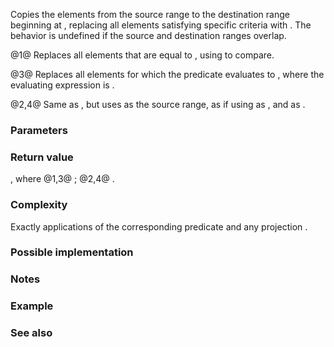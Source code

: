 {{cpp/ranges/title|replace_copy|replace_copy_if|replace_copy_result|replace_copy_if_result}}
{{cpp/algorithm/ranges/navbar}}
{{dcl begin}}
{{dcl header|algorithm}}
{{dcl h|Call signature}}
{{dcl rev begin|num=1}}
{{dcla|anchor=1|since=c++20|until=c++26|1=
template&lt; std::input_iterator I, std::sentinel_for&lt;I&gt; S, class T1, class T2,
          std::output_iterator&lt;const T2&amp;&gt; O, class Proj = std::identity &gt;
requires std::indirectly_copyable&lt;I, O&gt; &amp;&amp;
         std::indirect_binary_predicate
             &lt;ranges::equal_to, std::projected&lt;I, Proj&gt;, const T1*&gt;
constexpr replace_copy_result&lt;I, O&gt;
    replace_copy( I first, S last, O result, const T1&amp; old_value,
                  const T2&amp; new_value, Proj proj = {} );
}}
{{dcla|since=c++26|1=
template&lt; std::input_iterator I, std::sentinel_for&lt;I&gt; S,
          class O, class Proj = std::identity,
          class T1 = std::projected_value_t&lt;I, Proj&gt;,
          class T2 = std::iter_value_t&lt;O&gt; &gt;
requires std::indirectly_copyable&lt;I, O&gt; &amp;&amp;
         std::indirect_binary_predicate
             &lt;ranges::equal_to, std::projected&lt;I, Proj&gt;, const T1*&gt; &amp;&amp;
         std::output_iterator&lt;O, const T2&amp;&gt;
constexpr replace_copy_result&lt;I, O&gt;
    replace_copy( I first, S last, O result, const T1&amp; old_value,
                  const T2&amp; new_value, Proj proj = {} );
}}
{{dcl rev end}}
{{dcl rev begin|num=2}}
{{dcl|since=c++20|until=c++26|1=
template&lt; ranges::input_range R, class T1, class T2,
          std::output_iterator&lt;const T2&amp;&gt; O, class Proj = std::identity &gt;
requires std::indirectly_copyable&lt;ranges::iterator_t&lt;R&gt;, O&gt; &amp;&amp;
         std::indirect_binary_predicate
             &lt;ranges::equal_to,
              std::projected&lt;ranges::iterator_t&lt;R&gt;, Proj&gt;, const T1*&gt;
constexpr replace_copy_result&lt;ranges::borrowed_iterator_t&lt;R&gt;, O&gt;
    replace_copy( R&amp;&amp; r, O result, const T1&amp; old_value,
                  const T2&amp; new_value, Proj proj = {} );
}}
{{dcl|since=c++26|1=
template&lt; ranges::input_range R,
          class O, class Proj = std::identity,
          class T1 = std::projected_value_t&lt;ranges::iterator_t&lt;R&gt;, Proj&gt;,
          class T2 = std::iter_value_t&lt;O&gt; &gt;
requires std::indirectly_copyable&lt;ranges::iterator_t&lt;R&gt;, O&gt; &amp;&amp;
         std::indirect_binary_predicate
             &lt;ranges::equal_to,
              std::projected&lt;ranges::iterator_t&lt;R&gt;, Proj&gt;, const T1*&gt; &amp;&amp;
         std::output_iterator&lt;O, const T2&amp;&gt;
constexpr replace_copy_result&lt;ranges::borrowed_iterator_t&lt;R&gt;, O&gt;
    replace_copy( R&amp;&amp; r, O result, const T1&amp; old_value,
                  const T2&amp; new_value, Proj proj = {} );
}}
{{dcl rev end}}
{{dcl rev begin|num=3}}
{{dcla|anchor=3|since=c++20|until=c++26|1=
template&lt; std::input_iterator I, std::sentinel_for&lt;I&gt; S,
          class T, std::output_iterator&lt;const T&amp;&gt; O,
          class Proj = std::identity,
          std::indirect_unary_predicate&lt;std::projected&lt;I, Proj&gt;&gt; Pred &gt;
requires std::indirectly_copyable&lt;I, O&gt;
constexpr replace_copy_if_result&lt;I, O&gt;
    replace_copy_if( I first, S last, O result, Pred pred,
                     const T&amp; new_value, Proj proj = {} );
}}
{{dcl|since=c++26|1=
template&lt; std::input_iterator I, std::sentinel_for&lt;I&gt; S,
          class O, class T = std::iter_value_t&lt;O&gt;
          class Proj = std::identity,
          std::indirect_unary_predicate&lt;std::projected&lt;I, Proj&gt;&gt; Pred &gt;
requires std::indirectly_copyable&lt;I, O&gt; &amp;&amp; std::output_iterator&lt;O, const T&amp;&gt;
constexpr replace_copy_if_result&lt;I, O&gt;
    replace_copy_if( I first, S last, O result, Pred pred,
                     const T&amp; new_value, Proj proj = {} );
}}
{{dcl rev end}}
{{dcl rev begin|num=4}}
{{dcl|since=c++20|until=c++26|1=
template&lt; ranges::input_range R,
          class T, std::output_iterator&lt;const T&amp;&gt; O,
          class Proj = std::identity,
          std::indirect_unary_predicate
              &lt;std::projected&lt;ranges::iterator_t&lt;R&gt;, Proj&gt;&gt; Pred &gt;
requires std::indirectly_copyable&lt;ranges::iterator_t&lt;R&gt;, O&gt;
constexpr replace_copy_if_result&lt;ranges::borrowed_iterator_t&lt;R&gt;, O&gt;
    replace_copy_if( R&amp;&amp; r, O result, Pred pred,
                     const T&amp; new_value, Proj proj = {} );
}}
{{dcl|since=c++26|1=
template&lt; ranges::input_range R,
          class O, class T = std::iter_value_t&lt;O&gt;
          class Proj = std::identity,
          std::indirect_unary_predicate
              &lt;std::projected&lt;ranges::iterator_t&lt;R&gt;, Proj&gt;&gt; Pred &gt;
requires std::indirectly_copyable&lt;ranges::iterator_t&lt;R&gt;, O&gt; &amp;&amp;
         std::output_iterator&lt;O, const T&amp;&gt;
constexpr replace_copy_if_result&lt;ranges::borrowed_iterator_t&lt;R&gt;, O&gt;
    replace_copy_if( R&amp;&amp; r, O result, Pred pred,
                     const T&amp; new_value, Proj proj = {} );
}}
{{dcl rev end}}
{{dcl h|Helper types}}
{{dcl|num=5|since=c++20|1=
template&lt; class I, class O &gt;
using replace_copy_result = ranges::in_out_result&lt;I, O&gt;;
}}
{{dcl|num=6|since=c++20|1=
template&lt; class I, class O &gt;
using replace_copy_if_result = ranges::in_out_result&lt;I, O&gt;;
}}
{{dcl end}}

Copies the elements from the source range {{range|first|last}} to the destination range beginning at {{c|result}}, replacing all elements satisfying specific criteria with {{c|new_value}}. The behavior is undefined if the source and destination ranges overlap.

@1@ Replaces all elements that are equal to {{c|old_value}}, using {{c|1=std::invoke(proj, *(first + (i - result))) == old_value}} to compare.

@3@ Replaces all elements for which the predicate {{c|pred}} evaluates to {{c|true}}, where the evaluating expression is {{c|1=std::invoke(pred, std::invoke(proj, *(first + (i - result))))}}.

@2,4@ Same as {{v|1,3}}, but uses {{c|r}} as the source range, as if using {{c|ranges::begin(r)}} as {{c|first}}, and {{c|ranges::end(r)}} as {{c|last}}.

{{cpp/ranges/niebloid}}

===Parameters===
{{par begin}}

{{par|first, last|the range of elements to copy}}
{{par|r|the range of elements to copy}}
{{par|result|the beginning of the destination range}}
{{par|old_value|the value of elements to replace}}
{{par|new_value|the value to use as a replacement}}
{{par|pred|predicate to apply to the projected elements}}
{{par|proj|projection to apply to the elements.}}
{{par end}}

===Return value===
{{c|1= {last, result + N} }}, where
@1,3@ {{c|1=N = ranges::distance(first, last)}};
@2,4@ {{c|1=N = ranges::distance(r)}}.

===Complexity===
Exactly {{c|N}} applications of the corresponding predicate {{c|comp}} and any projection {{c|proj}}.

===Possible implementation===
{{eq impl|title1=replace_copy (1,2)|ver1=1|1=
struct replace_copy_fn
{
    template&lt;std::input_iterator I, std::sentinel_for&lt;I&gt; S,
             class O, class Proj = std::identity,
             class T1 = std::projected_value_t&lt;I, Proj&gt;,
             class T2 = std::iter_value_t&lt;O&gt;&gt;
    requires std::indirectly_copyable&lt;I, O&gt; &amp;&amp;
             std::indirect_binary_predicate
                 &lt;ranges::equal_to, std::projected&lt;I, Proj&gt;, const T1*&gt; &amp;&amp;
             std::output_iterator&lt;O, const T2&amp;&gt;
    constexpr ranges::replace_copy_result&lt;I, O&gt;
        operator()(I first, S last, O result, const T1&amp; old_value,
                   const T2&amp; new_value, Proj proj = {}) const
    {
        for (; first != last; ++first, ++result)
            *result = (std::invoke(proj, *first) == old_value) ? new_value : *first;
        return {std::move(first), std::move(result)};
    }
    
    template&lt;ranges::input_range R, class O, class Proj = std::identity,
             class T1 = std::projected_value_t&lt;ranges::iterator_t&lt;R&gt;, Proj&gt;,
             class T2 = std::iter_value_t&lt;O&gt;&gt;
    requires std::indirectly_copyable&lt;ranges::iterator_t&lt;R&gt;, O&gt; &amp;&amp;
             std::indirect_binary_predicate
                 &lt;ranges::equal_to,
                  std::projected&lt;ranges::iterator_t&lt;R&gt;, Proj&gt;, const T1*&gt;
    constexpr ranges::replace_copy_result&lt;ranges::borrowed_iterator_t&lt;R&gt;, O&gt;
        operator()(R&amp;&amp; r, O result, const T1&amp; old_value,
                   const T2&amp; new_value, Proj proj = {}) const
    {
        return (*this)(ranges::begin(r), ranges::end(r), std::move(result),
                       old_value, new_value, std::move(proj));
    }
};

inline constexpr replace_copy_fn replace_copy {};
|title2=replace_copy_if (3,4)|ver2=3|2=
struct replace_copy_if_fn
{
    template&lt;std::input_iterator I, std::sentinel_for&lt;I&gt; S,
             class O, class T = std::iter_value_t&lt;O&gt;
             class Proj = std::identity,
             std::indirect_unary_predicate&lt;std::projected&lt;I, Proj&gt;&gt; Pred&gt;
    requires std::indirectly_copyable&lt;I, O&gt; &amp;&amp; std::output_iterator&lt;O, const T&amp;&gt;
    constexpr ranges::replace_copy_if_result&lt;I, O&gt;
        operator()(I first, S last, O result, Pred pred,
                   const T&amp; new_value, Proj proj = {}) const
    {
        for (; first != last; ++first, ++result)
             *result = std::invoke(pred, std::invoke(proj, *first)) ? new_value : *first;
        return {std::move(first), std::move(result)};
    }
    
    template&lt;ranges::input_range R, class O, class T = std::iter_value_t&lt;O&gt;
             class Proj = std::identity,
             std::indirect_unary_predicate
                 &lt;std::projected&lt;ranges::iterator_t&lt;R&gt;, Proj&gt;&gt; Pred&gt;
    requires std::indirectly_copyable&lt;ranges::iterator_t&lt;R&gt;, O&gt; &amp;&amp;
             std::output_iterator&lt;O, const T&amp;&gt;
    constexpr ranges::replace_copy_if_result&lt;ranges::borrowed_iterator_t&lt;R&gt;, O&gt;
        operator()(R&amp;&amp; r, O result, Pred pred,
                   const T&amp; new_value, Proj proj = {}) const
    {
        return (*this)(ranges::begin(r), ranges::end(r), std::move(result),
                       std::move(pred), new_value, std::move(proj));
    }
};

inline constexpr replace_copy_if_fn replace_copy_if {};
}}

===Notes===
{{feature test macro|__cpp_lib_algorithm_default_value_type|value=202403|std=C++26|[[cpp/language/list initialization|list-initialization]] for algorithms {{vl|1-4}}}}

===Example===
{{example
|code=
#include &lt;algorithm&gt;
#include &lt;array&gt;
#include &lt;complex&gt;
#include &lt;iostream&gt;
#include &lt;vector&gt;

void println(const auto rem, const auto&amp; v)
{
    for (std::cout &lt;&lt; rem &lt;&lt; ": "; const auto&amp; e : v)
        std::cout &lt;&lt; e &lt;&lt; ' ';
    std::cout &lt;&lt; '\n';
}

int main()
{    
    std::vector&lt;int&gt; o;
    
    std::array p{1, 6, 1, 6, 1, 6};
    o.resize(p.size());
    println("p", p);
    std::ranges::replace_copy(p, o.begin(), 6, 9);
    println("o", o);
    
    std::array q{1, 2, 3, 6, 7, 8, 4, 5};
    o.resize(q.size());
    println("q", q);
    std::ranges::replace_copy_if(q, o.begin(), [](int x) { return 5 &lt; x; }, 5);
    println("o", o);

    std::vector&lt;std::complex&lt;short&gt;&gt; r{{1, 3}, {2, 2}, {4, 8}};
    std::vector&lt;std::complex&lt;float&gt;&gt; s(r.size());
    println("r", r);
    #ifdef __cpp_lib_algorithm_default_value_type
        std::ranges::replace_copy(r, s.begin(),
                                  {1, 3}, // T1 gets deduced
                                  {2.2, 4.8}); // T2 gets deduced
    #else
        std::ranges::replace_copy(r, s.begin(),
                                  std::complex&lt;short&gt;{1, 3},
                                  std::complex&lt;float&gt;{2.2, 4.8});
    #endif
    println("s", s);

    std::vector&lt;std::complex&lt;double&gt;&gt; b{{1, 3}, {2, 2}, {4, 8}},
                                      d(b.size());
    println("b", b);
    #ifdef __cpp_lib_algorithm_default_value_type
        std::ranges::replace_copy_if(b, d.begin(),
            [](std::complex&lt;double&gt; z){ return std::abs(z) &lt; 5; },
            {4, 2}); // Possible, since the T is deduced.
    #else
        std::ranges::replace_copy_if(b, d.begin(),
            [](std::complex&lt;double&gt; z){ return std::abs(z) &lt; 5; },
            std::complex&lt;double&gt;{4, 2});
    #endif
    println("d", d);
}
|output=
p: 1 6 1 6 1 6
o: 1 9 1 9 1 9
q: 1 2 3 6 7 8 4 5
o: 1 2 3 5 5 5 4 5
r: (1,3) (2,2) (4,8)
s: (2.2,4.8) (2,2) (4,8)
b: (1,3) (2,2) (4,8)
d: (4,2) (4,2) (4,8)
}}

===See also===
{{dsc begin}}
{{dsc inc|cpp/algorithm/ranges/dsc replace}}
{{dsc inc|cpp/algorithm/dsc replace_copy}}
{{dsc end}}

{{langlinks|de|es|fr|it|ja|pt|ru|zh}}